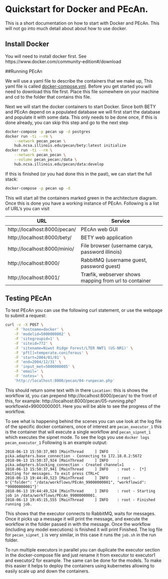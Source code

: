 # Quickstart for Docker and PEcAn.

This is a short documentation on how to start with Docker and PEcAn. This will not go into much detail about about how to use docker.

## Install Docker

You will need to install docker first. See https://www.docker.com/community-edition#/download

##Running PEcAn

We will use a yaml file to describe the containers that we make up, This yaml file is called [docker-compose.yml](https://github.com/PecanProject/pecan/blob/master/docker-compose.yml). Before you get started you will need to download this file first. Place this file somewhere on your machine and cd to the folder that contains this file.

Next we will start the docker containers to start Docker. Since both BETY and PEcAn depend on a populated database we will first start the database and populate it with some data. This only needs to be done once, if this is done already, you can skip this step and go to the next step

```bash
docker-compose -p pecan up -d postgres
docker run -ti --rm \
	--network pecan_pecan \
	hub.ncsa.illinois.edu/pecan/bety:latest initialize
docker run -ti --rm \
	--network pecan_pecan \
    --volume pecan_pecan:/data \
    hub.ncsa.illinois.edu/pecan/data:develop
```

If this is finished (or you had done this in the past), we can start the full stack:

```bash
docker-compose -p pecan up -d
```

This will start all the containers marked green in the architecture diagram. Once this is done you have a working instance of PEcAn. Following is a list of URL's you can visit

| URL                          | Service                                               |
| ---------------------------- | ----------------------------------------------------- |
| http://localhost:8000/pecan/ | PEcAn web GUI                                         |
| http://localhost:8000/bety/  | BETY web application                                  |
| http://localhost:8000/minio/ | File browser (username carya, password illinois)      |
| http://localhost:8000/       | RabbitMQ (username guest, password guest)             |
| http://localhost:8001/       | Træfik, webserver shows mapping from url to container |

## Testing PEcAn

To test PEcAn you can use the following curl statement, or use the webpage to submit a request:

```bash
curl -v -X POST \
    -F 'hostname=docker' \
    -F 'modelid=5000000002' \
    -F 'sitegroupid=1' \
    -F 'siteid=772' \
    -F 'sitename=Niwot Ridge Forest/LTER NWT1 (US-NR1)' \
    -F 'pft[]=temperate.coniferous' \
    -F 'start=2004/01/01' \
    -F 'end=2004/12/31' \
    -F 'input_met=5000000005' \
    -F 'email=' \
    -F 'notes=' \
    'http://localhost:8000/pecan/04-runpecan.php'
```

This should return some text with in there `Location:` this is shows the workflow id, you can prepend http://localhost:8000/pecan/ to the front of this, for example: http://localhost:8000/pecan/05-running.php?workflowid=99000000001. Here you will be able to see the progress of the workflow.

To see what is happening behind the scenes you can use look at the log file of the specific docker containers, once of interest are `pecan_executor_1` this is the container that will execute a single workflow and `pecan_sipnet_1` which executes the sipnet mode. To see the logs you use `docker logs pecan_executor_1` Following is an example output:

```
2018-06-13 15:50:37,903 [MainThread     ] INFO    : pika.adapters.base_connection - Connecting to 172.18.0.2:5672
2018-06-13 15:50:37,924 [MainThread     ] INFO    : pika.adapters.blocking_connection - Created channel=1
2018-06-13 15:50:37,941 [MainThread     ] INFO    : root -  [*] Waiting for messages. To exit press CTRL+C
2018-06-13 19:44:49,523 [MainThread     ] INFO    : root - b'{"folder": "/data/workflows/PEcAn_99000000001", "workflowid": "99000000001"}'
2018-06-13 19:44:49,524 [MainThread     ] INFO    : root - Starting job in /data/workflows/PEcAn_99000000001.
2018-06-13 19:45:15,555 [MainThread     ] INFO    : root - Finished running job.
```

This shows that the executor connects to RabbitMQ, waits for messages. Once it picks up a message it will print the message, and execute the workflow in the folder passed in with the message. Once the workflow (including any model executions) is finished it will print Finished. The log file for `pecan_sipnet_1` is very similar, in this case it runs the `job.sh` in the run folder.

To run multiple executors in parallel you can duplicate the executor section in the docker-compose file and just rename it from executor to executor1 and executor2 for example. The same can be done for the models. To make this easier it helps to deploy the containers using kubernetes allowing to easily scale up and down the containers.

